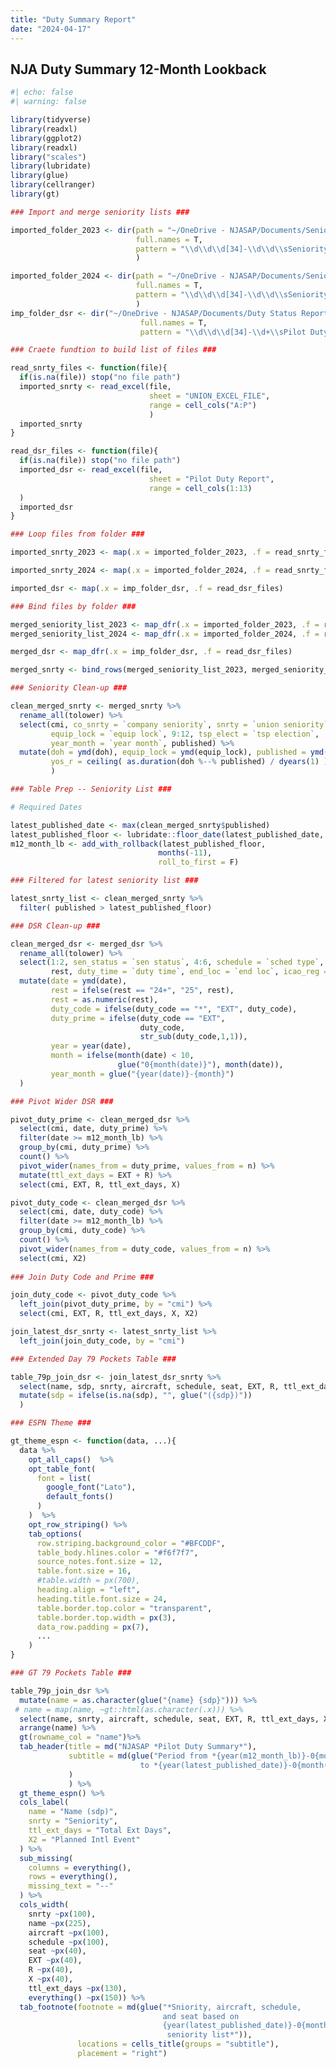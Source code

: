 ```yaml
---
title: "Duty Summary Report"
date: "2024-04-17"
---
```


## NJA Duty Summary 12-Month Lookback

```r
#| echo: false
#| warning: false

library(tidyverse)
library(readxl)
library(ggplot2)
library(readxl)
library("scales")
library(lubridate)
library(glue)
library(cellranger)
library(gt)

### Import and merge seniority lists ###

imported_folder_2023 <- dir(path = "~/OneDrive - NJASAP/Documents/Seniority Related/Seniority List - Union/2023", 
                            full.names = T,
                            pattern = "\\d\\d\\d[34]-\\d\\d\\sSeniorityList_UnionCopy.xlsx"
                            )

imported_folder_2024 <- dir(path = "~/OneDrive - NJASAP/Documents/Seniority Related/Seniority List - Union/2024", 
                            full.names = T,
                            pattern = "\\d\\d\\d[34]-\\d\\d\\sSeniorityList_UnionCopy.xlsx"
                            )
imp_folder_dsr <- dir("~/OneDrive - NJASAP/Documents/Duty Status Reports DSR/Power Query Method TEST/DSR Montly RAW",
                             full.names = T,
                             pattern = "\\d\\d\\d[34]-\\d+\\sPilot Duty Summary.*\\.xlsx")

### Craete fundtion to build list of files ###

read_snrty_files <- function(file){
  if(is.na(file)) stop("no file path")
  imported_snrty <- read_excel(file,
                               sheet = "UNION_EXCEL_FILE",
                               range = cell_cols("A:P")
                               )
  imported_snrty
}

read_dsr_files <- function(file){
  if(is.na(file)) stop("no file path")
  imported_dsr <- read_excel(file,
                               sheet = "Pilot Duty Report",
                               range = cell_cols(1:13)
  )
  imported_dsr
}

### Loop files from folder ###

imported_snrty_2023 <- map(.x = imported_folder_2023, .f = read_snrty_files)

imported_snrty_2024 <- map(.x = imported_folder_2024, .f = read_snrty_files)

imported_dsr <- map(.x = imp_folder_dsr, .f = read_dsr_files)

### Bind files by folder ###

merged_seniority_list_2023 <- map_dfr(.x = imported_folder_2023, .f = read_snrty_files)
merged_seniority_list_2024 <- map_dfr(.x = imported_folder_2024, .f = read_snrty_files)

merged_dsr <- map_dfr(.x = imp_folder_dsr, .f = read_dsr_files)

merged_snrty <- bind_rows(merged_seniority_list_2023, merged_seniority_list_2024)

### Seniority Clean-up ###

clean_merged_snrty <- merged_snrty %>% 
  rename_all(tolower) %>% 
  select(cmi, co_snrty = `company seniority`, snrty = `union seniority`, 4:7,
         equip_lock = `equip lock`, 9:12, tsp_elect = `tsp election`,
         year_month = `year month`, published) %>% 
  mutate(doh = ymd(doh), equip_lock = ymd(equip_lock), published = ymd(published),
         yos_r = ceiling( as.duration(doh %--% published) / dyears(1) )
         )

### Table Prep -- Seniority List ###

# Required Dates

latest_published_date <- max(clean_merged_snrty$published)
latest_published_floor <- lubridate::floor_date(latest_published_date, "month")
m12_month_lb <- add_with_rollback(latest_published_floor,
                                 months(-11),
                                 roll_to_first = F)

### Filtered for latest seniority list ###

latest_snrty_list <- clean_merged_snrty %>% 
  filter( published > latest_published_floor)

### DSR Clean-up ###

clean_merged_dsr <- merged_dsr %>% 
  rename_all(tolower) %>% 
  select(1:2, sen_status = `sen status`, 4:6, schedule = `sched type`, duty_code = `duty code`,
         rest, duty_time = `duty time`, end_loc = `end loc`, icao_reg = `icao region`, country) %>% 
  mutate(date = ymd(date),
         rest = ifelse(rest == "24+", "25", rest),
         rest = as.numeric(rest),
         duty_code = ifelse(duty_code == "*", "EXT", duty_code),
         duty_prime = ifelse(duty_code == "EXT",
                             duty_code,
                             str_sub(duty_code,1,1)),
         year = year(date),
         month = ifelse(month(date) < 10, 
                        glue("0{month(date)}"), month(date)),
         year_month = glue("{year(date)}-{month}")
  )

### Pivot Wider DSR ###

pivot_duty_prime <- clean_merged_dsr %>% 
  select(cmi, date, duty_prime) %>% 
  filter(date >= m12_month_lb) %>% 
  group_by(cmi, duty_prime) %>%
  count() %>% 
  pivot_wider(names_from = duty_prime, values_from = n) %>% 
  mutate(ttl_ext_days = EXT + R) %>% 
  select(cmi, EXT, R, ttl_ext_days, X)

pivot_duty_code <- clean_merged_dsr %>% 
  select(cmi, date, duty_code) %>% 
  filter(date >= m12_month_lb) %>% 
  group_by(cmi, duty_code) %>%
  count() %>% 
  pivot_wider(names_from = duty_code, values_from = n) %>% 
  select(cmi, X2)
  
### Join Duty Code and Prime ###

join_duty_code <- pivot_duty_code %>% 
  left_join(pivot_duty_prime, by = "cmi") %>% 
  select(cmi, EXT, R, ttl_ext_days, X, X2)

join_latest_dsr_snrty <- latest_snrty_list %>% 
  left_join(join_duty_code, by = "cmi")

### Extended Day 79 Pockets Table ###

table_79p_join_dsr <- join_latest_dsr_snrty %>%
  select(name, sdp, snrty, aircraft, schedule, seat, EXT, R, ttl_ext_days, X2, X) %>% 
  mutate(sdp = ifelse(is.na(sdp), "", glue("({sdp})"))
  )

### ESPN Theme ###

gt_theme_espn <- function(data, ...){
  data %>% 
    opt_all_caps()  %>%
    opt_table_font(
      font = list(
        google_font("Lato"),
        default_fonts()
      )
    )  %>% 
    opt_row_striping() %>% 
    tab_options(
      row.striping.background_color = "#BFCDDF",
      table_body.hlines.color = "#f6f7f7",
      source_notes.font.size = 12,
      table.font.size = 16,
      #table.width = px(700),
      heading.align = "left",
      heading.title.font.size = 24,
      table.border.top.color = "transparent",
      table.border.top.width = px(3),
      data_row.padding = px(7),
      ...
    ) 
}

### GT 79 Pockets Table ###

table_79p_join_dsr %>%
  mutate(name = as.character(glue("{name} {sdp}"))) %>%
 # name = map(name, ~gt::html(as.character(.x))) %>% 
  select(name, snrty, aircraft, schedule, seat, EXT, R, ttl_ext_days, X2, X) %>%
  arrange(name) %>% 
  gt(rowname_col = "name")%>% 
  tab_header(title = md("NJASAP *Pilot Duty Summary*"),
             subtitle = md(glue("Period from *{year(m12_month_lb)}-0{month(m12_month_lb)}*
                             to *{year(latest_published_date)}-0{month(latest_published_date)}*")
             )
             ) %>% 
  gt_theme_espn() %>% 
  cols_label(
    name = "Name (sdp)",
    snrty = "Seniority",
    ttl_ext_days = "Total Ext Days",
    X2 = "Planned Intl Event"
  ) %>% 
  sub_missing(
    columns = everything(),
    rows = everything(),
    missing_text = "--"
  ) %>% 
  cols_width(
    snrty ~px(100),
    name ~px(225),
    aircraft ~px(100),
    schedule ~px(100),
    seat ~px(40),
    EXT ~px(40),
    R ~px(40),
    X ~px(40),
    ttl_ext_days ~px(130),
    everything() ~px(150)) %>% 
  tab_footnote(footnote = md(glue("*Sniority, aircraft, schedule, 
                                  and seat based on
                                  {year(latest_published_date)}-0{month(latest_published_date)}
                                   seniority list*")),
               locations = cells_title(groups = "subtitle"),
               placement = "right")

```